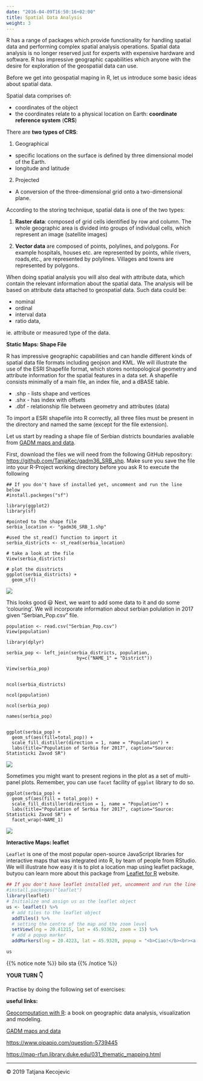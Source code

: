 ```yaml
---
date: "2016-04-09T16:50:16+02:00"
title: Spatial Data Analysis
weight: 3
---
```


R has a range of packages which provide functionality for handling spatial data and performing complex spatial analysis operations. Spatial data analysis is no longer reserved just for experts with expensive hardware and software. R has impressive geographic capabilities which anyone with the desire for exploration of the geospatial data can use. 

Before we get into geospatial maping in R, let us introduce some basic ideas about spatial data.

Spatial data comprises of:

- coordinates of the object
- the coordinates relate to a physical location on Earth: **coordinate reference system** (**CRS**)

There are **two types of CRS**:

1) Geographical

  * specific locations on the surface is defined by three dimensional model of the Earth. 
  * longitude and latitude

2) Projected

  *	A conversion of the three-dimensional grid onto a two-dimensional plane.

According to the storing technique, spatial data is one of the two types:

1)	**Raster data**: composed of grid cells identified by row and column. The whole geographic area is divided into groups of individual cells, which represent an image (satellite images)

2)	**Vector data** are composed of points, polylines, and polygons. For example hospitals, houses etc. are represented by points, while rivers, roads,etc., are represented by polylines. Villages and towns are represented by polygons.

When doing spatial analysis you will also deal with attribute data, which contain the relevant information about the spatial data. The analysis will be based on attribute data attached to geospatial data. Such data could be:

* nominal
* ordinal
* interval data
* ratio data,

ie. attribute or measured type of the data.

**Static Maps: Shape File** 

R has impressive geographic capabilities and can handle different kinds of spatial data file formats including geojson and KML. We will illustrate the use of the ESRI Shapefile format, which stores nontopological geometry and attribute information for the spatial features in a data set. A shapefile consists minimally of a main file, an index file, and a dBASE table.

-	.shp - lists shape and vertices
-	.shx - has index with offsets
-	.dbf - relationship file between geometry and attributes (data)

To import a ESRI shapefile into R correctly, all three files must be present in the directory and named the same (except for the file extension).

Let us start by reading a shape file of Serbian districts boundaries avaliable from [GADM maps and data](https://gadm.org/download_country_v3.html).

First, download the files we will need from the following GitHub repository: <https://github.com/TanjaKec/gadm36_SRB_shp>. Make sure you save the file into your R-Project working directory before you ask R to execute the following

```
## If you don't have sf installed yet, uncomment and run the line below
#install.packeges("sf")

library(ggplot2)
library(sf)

#pointed to the shape file
serbia_location <- "gadm36_SRB_1.shp"

#used the st_read() function to import it
serbia_districts <- st_read(serbia_location)

# take a look at the file
View(serbia_districts)

# plot the disstricts 
ggplot(serbia_districts) + 
  geom_sf()
```

![](/day2/SpatialDA/images/serbia.png?width=40pc)

This looks good 😃 Next, we want to add some data to it and do some 'colouring'. We will incorporate information about serbian polulation in 2017 given "Serbian_Pop.csv" file.  

```
population <- read.csv("Serbian_Pop.csv")
View(population)

library(dplyr)

serbia_pop <- left_join(serbia_districts, population,
                          by=c("NAME_1" = "District"))

View(serbia_pop)


ncol(serbia_districts)

ncol(population)

ncol(serbia_pop)

names(serbia_pop)


ggplot(serbia_pop) +
  geom_sf(aes(fill=total_pop)) +
  scale_fill_distiller(direction = 1, name = "Population") +
  labs(title="Population of Serbia for 2017", caption="Source: Statisticki Zavod SR")
```

![](/day2/SpatialDA/images/SR_pop_2017.png?width=40pc)

Sometimes you might want to present regions in the plot as a set of multi-panel plots. Remember, you can use `facet` facility of `ggplot` library to do so.

```
ggplot(serbia_pop) +
  geom_sf(aes(fill = total_pop)) +
  scale_fill_distiller(direction = 1, name = "Population") +
  labs(title="Population of Serbia for 2017", caption="Source: Statisticki Zavod SR") +
  facet_wrap(~NAME_1)
```

![](/day2/SpatialDA/images/facet_sr.png?width=40pc)

**Interactive Maps: leaflet**

`Leaflet` is one of the most popular open-source JavaScript libraries for interactive maps that was integrated into R, by team of people from RStudio. We will illustrate how easy it is to plot a location map using leaflet package, butyou can learn more about this package from [Leaflet for R](https://rstudio.github.io/leaflet/) website.

```r
## If you don't have leaflet installed yet, uncomment and run the line below
#install.packeges("leaflet")
library(leaflet)
# Initialize and assign us as the leaflet object
us <- leaflet() %>%
  # add tiles to the leaflet object
  addTiles() %>%  
  # setting the centre of the map and the zoom level
  setView(lng = 20.41215, lat = 45.93362, zoom = 15) %>%
  # add a popup marker 
  addMarkers(lng = 20.4223, lat = 45.9320, popup = "<b>Ciao!</b><br><a href='https://www.mokrinhouse.com/'>Mokrin House! 😀</a>")

us
```

{{% notice note %}}
bilo sta
{{% /notice %}}

**YOUR TURN 👇**

Practise by doing the following set of exercises:




**useful links:** 

[Geocomputation with R](https://geocompr.robinlovelace.net/): a book on geographic data analysis, visualization and modeling.

[GADM maps and data](https://gadm.org/download_country_v3.html)

<https://www.oipapio.com/question-5739445>

<https://map-rfun.library.duke.edu/031_thematic_mapping.html>

-----------------------------
© 2019 Tatjana Kecojevic
